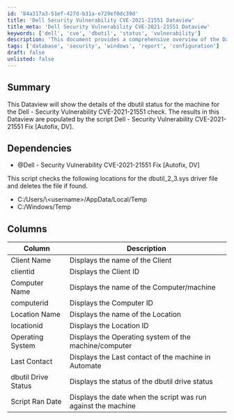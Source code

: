 ```yaml
---
id: '84a317a3-51ef-427d-b31a-e729ef0dc39d'
title: 'Dell Security Vulnerability CVE-2021-21551 Dataview'
title_meta: 'Dell Security Vulnerability CVE-2021-21551 Dataview'
keywords: ['dell', 'cve', 'dbutil', 'status', 'vulnerability']
description: 'This document provides a comprehensive overview of the Dataview that displays the dbutil status for machines checked against the Dell Security Vulnerability CVE-2021-21551. It details the script used for the check, its dependencies, and the columns included in the Dataview.'
tags: ['database', 'security', 'windows', 'report', 'configuration']
draft: false
unlisted: false
---
```

## Summary

This Dataview will show the details of the dbutil status for the machine for the Dell - Security Vulnerability CVE-2021-21551 check. The results in this Dataview are populated by the script Dell - Security Vulnerability CVE-2021-21551 Fix [Autofix, DV].

## Dependencies

- @Dell - Security Vulnerability CVE-2021-21551 Fix [Autofix, DV]

This script checks the following locations for the dbutil_2_3.sys driver file and deletes the file if found.

- C:/Users/\\\<username\>/AppData/Local/Temp  
- C:/Windows/Temp

## Columns

| Column                | Description                                              |
|----------------------|----------------------------------------------------------|
| Client Name          | Displays the name of the Client                          |
| clientid             | Displays the Client ID                                   |
| Computer Name        | Displays the name of the Computer/machine                |
| computerid           | Displays the Computer ID                                 |
| Location Name        | Displays the name of the Location                        |
| locationid           | Displays the Location ID                                 |
| Operating System     | Displays the Operating system of the machine/computer    |
| Last Contact         | Displays the Last contact of the machine in Automate     |
| dbutil Drive Status  | Displays the status of the dbutil drive status           |
| Script Ran Date      | Displays the date when the script was run against the machine |












